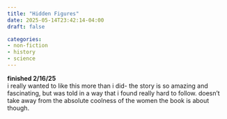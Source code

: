 ```yaml
---
title: "Hidden Figures"
date: 2025-05-14T23:42:14-04:00
draft: false

categories:
- non-fiction
- history
- science
---
```

**finished 2/16/25** \
i really wanted to like this more than i did- the story is so amazing and fascinating, but was told in a way that i found really hard to follow. doesn't take away from the absolute coolness of the women the book is about though.